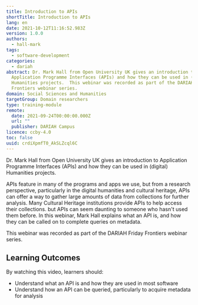 ```yaml
---
title: Introduction to APIs
shortTitle: Introduction to APIs
lang: en
date: 2021-10-12T11:16:52.983Z
version: 1.0.0
authors:
  - hall-mark
tags:
  - software-development
categories:
  - dariah
abstract: Dr. Mark Hall from Open University UK gives an introduction to
  Application Programme Interfaces (APIs) and how they can be used in (digital)
  Humanities projects.  This webinar was recorded as part of the DARIAH Friday
  Frontiers webinar series.
domain: Social Sciences and Humanities
targetGroup: Domain researchers
type: training-module
remote:
  date: 2021-09-24T00:00:00.000Z
  url: ""
  publisher: DARIAH Campus
licence: ccby-4.0
toc: false
uuid: crdiXpmfT0_AkSLZcql6C
---
```

Dr. Mark Hall from Open University UK gives an introduction to Application Programme Interfaces (APIs) and how they can be used in (digital) Humanities projects.  

APIs feature in many of the programs and apps we use, but from a research perspective, particularly in the digital humanities and cultural heritage, APIs can offer a way to gather large amounts of data from collections for further analysis.  Many Cultural Heritage institutions provide APIs to help access their collections. but APIs can seem daunting to someone who hasn't used them before.  In this webinar, Mark Hall explains what an API is, and how they can be called on to complete queries on metadata.

This webinar was recorded as part of the DARIAH Friday Frontiers webinar series.

## Learning Outcomes

By watching this video, learners should:

- Understand what an API is and how they are used in most software
- Understand how an API can be queried, particularly to acquire metadata for analysis

<VideoCard provider="youtube" id="ifTYfDF6pUI" title="Introduction to APIs" subtitle="Click here to view" image="images/intro-to-apis-image.png" />